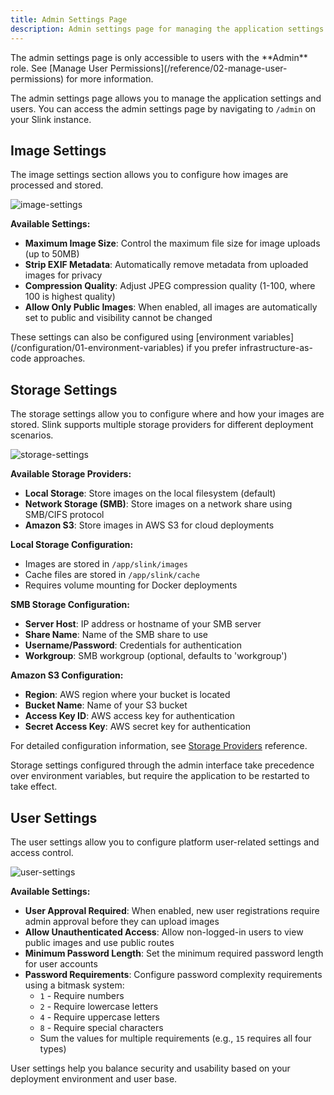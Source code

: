 ```yaml
---
title: Admin Settings Page
description: Admin settings page for managing the application settings and users.
---
```



<Aside type="caution" title="Important">
  The admin settings page is only accessible to users with the **Admin** role.
  See [Manage User Permissions](/reference/02-manage-user-permissions) for more
  information.
</Aside>

The admin settings page allows you to manage the application settings and users. You can access the admin settings page by navigating to `/admin` on your Slink instance.

## Image Settings

The image settings section allows you to configure how images are processed and stored.

![image-settings](../../screens/01270c82-eb6d-461a-ba78-86d66a826b4c.png)

**Available Settings:**

- **Maximum Image Size**: Control the maximum file size for image uploads (up to 50MB)
- **Strip EXIF Metadata**: Automatically remove metadata from uploaded images for privacy
- **Compression Quality**: Adjust JPEG compression quality (1-100, where 100 is highest quality)
- **Allow Only Public Images**: When enabled, all images are automatically set to public and visibility cannot be changed

<Aside type="note">
  These settings can also be configured using [environment variables](/configuration/01-environment-variables) if you prefer infrastructure-as-code approaches.
</Aside>

## Storage Settings

The storage settings allow you to configure where and how your images are stored. Slink supports multiple storage providers for different deployment scenarios.

![storage-settings](../../screens/6b1de1d2-b45b-4e69-9a91-d41adfc69d78.png)

**Available Storage Providers:**

- **Local Storage**: Store images on the local filesystem (default)
- **Network Storage (SMB)**: Store images on a network share using SMB/CIFS protocol
- **Amazon S3**: Store images in AWS S3 for cloud deployments

**Local Storage Configuration:**
- Images are stored in `/app/slink/images`
- Cache files are stored in `/app/slink/cache`
- Requires volume mounting for Docker deployments

**SMB Storage Configuration:**
- **Server Host**: IP address or hostname of your SMB server
- **Share Name**: Name of the SMB share to use
- **Username/Password**: Credentials for authentication
- **Workgroup**: SMB workgroup (optional, defaults to 'workgroup')

**Amazon S3 Configuration:**
- **Region**: AWS region where your bucket is located
- **Bucket Name**: Name of your S3 bucket
- **Access Key ID**: AWS access key for authentication
- **Secret Access Key**: AWS secret key for authentication

For detailed configuration information, see [Storage Providers](/reference/03-storage-provider) reference.

<Aside type="tip">
  Storage settings configured through the admin interface take precedence over environment variables, but require the application to be restarted to take effect.
</Aside>

## User Settings

The user settings allow you to configure platform user-related settings and access control.

![user-settings](../../screens/848359dc-0ebe-478f-9e7b-7a8296d34d88.png)

**Available Settings:**

- **User Approval Required**: When enabled, new user registrations require admin approval before they can upload images
- **Allow Unauthenticated Access**: Allow non-logged-in users to view public images and use public routes
- **Minimum Password Length**: Set the minimum required password length for user accounts
- **Password Requirements**: Configure password complexity requirements using a bitmask system:
  - `1` - Require numbers
  - `2` - Require lowercase letters
  - `4` - Require uppercase letters  
  - `8` - Require special characters
  - Sum the values for multiple requirements (e.g., `15` requires all four types)

<Aside type="note">
  User settings help you balance security and usability based on your deployment environment and user base.
</Aside>
